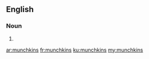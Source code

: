 {{also|Munchkins}}
==English==

===Noun===
{{head|en|noun plural form}}

# {{plural of|munchkin|lang=en}}

[[ar:munchkins]]
[[fr:munchkins]]
[[ku:munchkins]]
[[my:munchkins]]